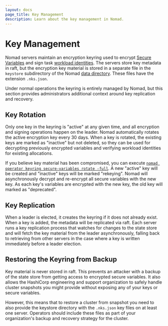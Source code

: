 ```yaml
---
layout: docs
page_title: Key Management
description: Learn about the key management in Nomad.
---
```


# Key Management

Nomad servers maintain an encryption keyring used to encrypt [Secure
Variables][] and sign task [workload identities][]. The servers store key
metadata in raft, but the encryption key material is stored in a separate file
in the `keystore` subdirectory of the Nomad [data directory][]. These files have
the extension `.nks.json`.

Under normal operations the keyring is entirely managed by Nomad, but this
section provides administrators additional context around key replication and
recovery.

## Key Rotation

Only one key in the keyring is "active" at any given time, and all encryption
and signing operations happen on the leader. Nomad automatically rotates the
active encryption key every 30 days. When a key is rotated, the existing keys
are marked as "inactive" but not deleted, so they can be used for decrypting
previously encrypted variables and verifying workload identities for existing
allocations.

If you believe key material has been compromised, you can execute [`nomad
operator keyring secure-variables rotate -full`][]. A new "active" key will be
created and "inactive" keys will be marked "rekeying". Nomad will asynchronously
decrypt and re-encrypt all secure variables with the new key. As each key's
variables are encrypted with the new key, the old key will marked as
"deprecated".

## Key Replication

When a leader is elected, it creates the keyring if it does not already
exist. When a key is added, the metadata will be replicated via raft. Each
server runs a key replication process that watches for changes to the state
store and will fetch the key material from the leader asynchronously, falling
back to retrieving from other servers in the case where a key is written
immediately before a leader election.

## Restoring the Keyring from Backup

Key material is never stored in raft. This prevents an attacker with a backup of
the state store from getting access to encrypted secure variables. It also
allows the HashiCorp engineering and support organization to safely handle
cluster snapshots you might provide without exposing any of your keys or secure
variables.

However, this means that to restore a cluster from snapshot you need to also
provide the keystore directory with the `.nks.json` key files on at least one
server. Operators should include these files as part of your organization's
backup and recovery strategy for the cluster.

[Secure Variables]: /docs/concepts/secure-variables
[workload identities]: /docs/concepts/workload-identity
[data directory]: /docs/configuration#data_dir
[`nomad operator keyring secure-variables rotate -full`]: /docs/commands/operator/secure-variables/keyring-rotate.mdx
